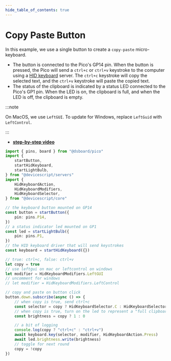 ```yaml
---
hide_table_of_contents: true
---
```


# Copy Paste Button

In this example, we use a single button to create a `copy-paste` micro-keyboard.

-   The button is connected to the Pico's GP14 pin. When the button is pressed, the Pico will send a `ctrl+c` or `ctrl+v` keystroke to the computer using a [HID keyboard](/api/servers/hidkeyboard) server.
    The `ctrl+c` keystroke will copy the selected text, and the `ctrl+v` keystroke will paste the copied text.
-   The status of the clipboard is indicated by a status LED connected to the Pico's GP1 pin. When the LED is on, the clipboard is full, and when the LED is off, the clipboard is empty.

:::note

On MacOS, we use `LeftGUI`. To update for Windows, replace `LeftGuid` with `LeftControl`.

:::

- **[step-by-step video](https://user-images.githubusercontent.com/4175913/229256072-e78bb4c7-d33d-4851-9568-af352a3bf778.mp4)**

```ts
import { pins, board } from "@dsboard/pico"
import {
    startButton,
    startHidKeyboard,
    startLightBulb,
} from "@devicescript/servers"
import {
    HidKeyboardAction,
    HidKeyboardModifiers,
    HidKeyboardSelector,
} from "@devicescript/core"

// the keyboard button mounted on GP14
const button = startButton({
    pin: pins.P14,
})
// a status indicator led mounted on GP1
const led = startLightBulb({
    pin: pins.P1,
})
// the HID keyboard driver that will send keystrokes
const keyboard = startHidKeyboard({})

// true: ctrl+c, false: ctrl+v
let copy = true
// use leftgui on mac or leftcontrol on windows
let modifier = HidKeyboardModifiers.LeftGUI
// uncomment for windows
// let modifier = HidKeyboardModifiers.LeftControl

// copy and paste on button click
button.down.subscribe(async () => {
    // when copy is true, send ctrl+c
    const selector = copy ? HidKeyboardSelector.C : HidKeyboardSelector.V
    // when copy is true, turn on the led to represent a "full clipboard"
    const brightness = copy ? 1 : 0

    // a bit of logging
    console.log(copy ? "ctrl+c" : "ctrl+v")
    await keyboard.key(selector, modifier, HidKeyboardAction.Press)
    await led.brightness.write(brightness)
    // toggle for next round
    copy = !copy
})
```
